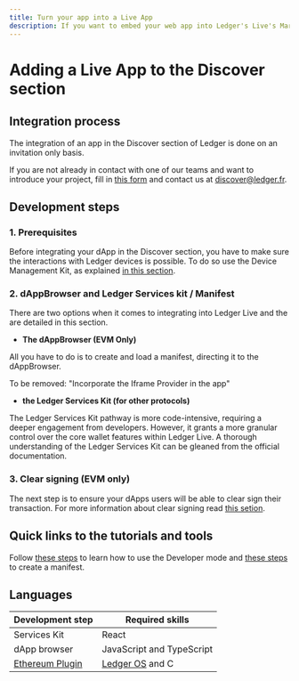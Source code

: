 ```yaml
---
title: Turn your app into a Live App
description: If you want to embed your web app into Ledger's Live's Market place, also known as our Discover section, you've come to the right place. 
---
```


# Adding a Live App to the Discover section

## Integration process

The integration of an app in the Discover section of Ledger is done on an invitation only basis.

If you are not already in contact with one of our teams and want to introduce your project, fill in [this form](https://docs.google.com/forms/d/e/1FAIpQLSd2e4BAfuZJOUYKhqcxMvMGNY12ShZ-UG5Lu0Se8AIVdlu2lA/viewform) and contact us at discover@ledger.fr.

## Development steps

### 1. Prerequisites

Before integrating your dApp in the Discover section, you have to make sure the interactions with Ledger devices is possible. To do so use the Device Management Kit, as explained [in this section](../../device-interaction/getting-started).

### 2. dAppBrowser and Ledger Services kit / Manifest

There are two options when it comes to integrating into Ledger Live and the are detailed in this section.

- **The dAppBrowser (EVM Only)**

All you have to do is to create and load a manifest, directing it to the dAppBrowser.

To be removed: "Incorporate the Iframe Provider in the app"

- **the Ledger Services Kit (for other protocols)**

The Ledger Services Kit pathway is more code-intensive, requiring a deeper engagement from developers. However, it grants a more granular control over the core wallet features within Ledger Live. A thorough understanding of the Ledger Services Kit can be gleaned from the official documentation.  

### 3. Clear signing (EVM only)

The next step is to ensure your dApps users will be able to clear sign their transaction. For more information about clear signing read [this setion](../../clear-signing/getting-started).

## Quick links to the tutorials and tools

Follow [these steps](./references/developer-mode) to learn how to use the Developer mode and [these steps](./beginner/live-app) to create a manifest.

## Languages


|  Development step               |  Required skills           |
|---------------------------------|----------------------------|
| Services Kit                    |  React                     | 
| dApp browser                    |  JavaScript and TypeScript |
| [Ethereum Plugin](../../device-app/integration/how-to/plugin)| [Ledger OS](../../device-app/explanation/ledger-os/introduction) and C |



